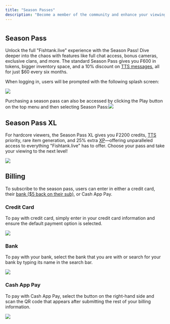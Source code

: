 ```yaml
---
title: "Season Passes"
description: "Become a member of the community and enhance your viewing experience at Fishtank.live"
---
```


#

## Season Pass

Unlock the full "Fishtank.live" experience with the Season Pass! Dive deeper into the chaos with features like full chat access, bonus cameras, exclusive clans, and more. The standard Season Pass gives you ₣600 in tokens, bigger inventory space, and a 10% discount on [TTS messages](https://fishtanklive.mintlify.app/pages/site/tts-sfx), all for just $60 every six months.&#x20;

When logging in, users will be prompted with the following splash screen:

![](/seasonpasspopup.png)

Purchasing a season pass can also be accessed by clicking the Play button on the top menu and then selecting Season Pass:![](/SEASONPASS.png)

## Season Pass XL

For hardcore viewers, the Season Pass XL gives you ₣2200 credits, [TTS ](https://fishtanklive.mintlify.app/pages/site/tts-sfx)priority, rare item generation, and 25% extra [XP](https://fishtanklive.mintlify.app/pages/features/xp)—offering unparalleled access to everything "Fishtank.live" has to offer. Choose your pass and take your viewing to the next level!

![](/seasonpassxlorreg.png)

## Billing

To subscribe to the season pass, users can enter in either a credit card, their [bank ($5 back on their sub)](https://link.com/promotion-terms), or Cash App Pay.

### Credit Card

To pay with credit card, simply enter in your credit card information and ensure the default payment option is selected.

![](/seasonpasssubscription.png)

### Bank

To pay with your bank, select the bank that you are with or search for your bank by typing its name in the search bar.&#x20;

![](/bank.png)

### Cash App Pay

To pay with Cash App Pay, select the button on the right-hand side and scan the QR code that appears after submitting the rest of your billing information.&#x20;

![](/cashapppay.png)
